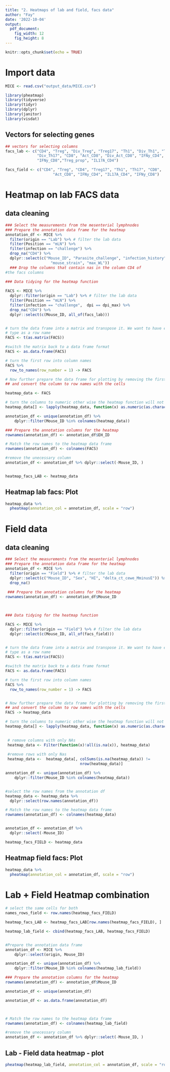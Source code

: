 ```yaml
---
title: "2. Heatmaps of lab and field, facs data"
author: "Fay"
date: '2022-10-04'
output:
  pdf_document: 
    fig_width: 12
    fig_height: 8
---
```


```r
knitr::opts_chunk$set(echo = TRUE)
```

# Import data
```r
MICE <- read.csv("output_data/MICE.csv")
```


```r
library(pheatmap)
library(tidyverse)
library(tidyr)
library(dplyr)
library(janitor)
library(visdat)
```


## Vectors for selecting genes
```r
## vectors for selecting columns
facs_lab <- c("CD4", "Treg", "Div_Treg", "Treg17", "Th1", "Div_Th1", "Th17", 
              "Div_Th17", "CD8", "Act_CD8", "Div_Act_CD8", "IFNy_CD4", 
              "IFNy_CD8","Treg_prop", "IL17A_CD4") 

facs_field <- c("CD4", "Treg", "CD4", "Treg17", "Th1", "Th17", "CD8",
                     "Act_CD8", "IFNy_CD4", "IL17A_CD4", "IFNy_CD8")
```


# Heatmap on lab FACS data
## data cleaning


```r

### Select the measurements from the mesenterial lymphnodes
### Prepare the annotation data frame for the heatmap
annotation_df <- MICE %>% 
  filter(origin == "Lab") %>% # filter the lab data 
  filter(Position == "mLN") %>%
  filter(infection == "challenge") %>%
  drop_na("CD4") %>%
  dplyr::select(c("Mouse_ID", "Parasite_challenge", "infection_history",
                    "mouse_strain", "max_WL")) 
  ### Drop the columns that contain nas in the column CD4 of 
#the facs columns
  
### Data tidying for the heatmap function

FACS <- MICE %>% 
  dplyr::filter(origin == "Lab") %>% # filter the lab data 
  filter(Position == "mLN") %>%
  filter(infection == "challenge",  dpi == dpi_max) %>%
  drop_na("CD4") %>%
  dplyr::select(c(Mouse_ID, all_of(facs_lab)))


# turn the data frame into a matrix and transpose it. We want to have each cell 
# type as a row name 
FACS <- t(as.matrix(FACS))

#switch the matrix back to a data frame format
FACS <- as.data.frame(FACS)

# turn the first row into column names
FACS %>%
  row_to_names(row_number = 1) -> FACS

# Now further prepare the data frame for plotting by removing the first row
## and convert the column to row names with the cells 

heatmap_data <- FACS

# turn the columns to numeric other wise the heatmap function will not work
heatmap_data[] <- lapply(heatmap_data, function(x) as.numeric(as.character(x)))

annotation_df <- unique(annotation_df) %>%
    dplyr::filter(Mouse_ID %in% colnames(heatmap_data))

### Prepare the annotation columns for the heatmap
rownames(annotation_df) <- annotation_df$EH_ID

# Match the row names to the heatmap data frame
rownames(annotation_df) <- colnames(FACS)

#remove the unecessary column
annotation_df <- annotation_df %>% dplyr::select(-Mouse_ID, )


heatmap_facs_LAB <- heatmap_data
```


## Heatmap lab facs: Plot

```r
heatmap_data %>% 
  pheatmap(annotation_col = annotation_df, scale = "row")
```

# Field data


## data cleaning


```r

### Select the measurements from the mesenterial lymphnodes
### Prepare the annotation data frame for the heatmap
annotation_df <- MICE %>% 
  filter(origin == "Field") %>% # filter the lab data 
  dplyr::select(c("Mouse_ID", "Sex", "HI", "delta_ct_cewe_MminusE")) %>%
  drop_na()
  
 ### Prepare the annotation columns for the heatmap
rownames(annotation_df) <- annotation_df$Mouse_ID


  
### Data tidying for the heatmap function

FACS <- MICE %>% 
  dplyr::filter(origin == "Field") %>% # filter the lab data 
  dplyr::select(c(Mouse_ID, all_of(facs_field)))


# turn the data frame into a matrix and transpose it. We want to have each cell 
# type as a row name 
FACS <- t(as.matrix(FACS))

#switch the matrix back to a data frame format
FACS <- as.data.frame(FACS)

# turn the first row into column names
FACS %>%
  row_to_names(row_number = 1) -> FACS


# Now further prepare the data frame for plotting by removing the first row
## and convert the column to row names with the cells 
FACS -> heatmap_data

# turn the columns to numeric other wise the heatmap function will not work
heatmap_data[] <- lapply(heatmap_data, function(x) as.numeric(as.character(x)))

 
 # remove columns with only NAs 
 heatmap_data <- Filter(function(x)!all(is.na(x)), heatmap_data) 
 
 #remove rows with only Nas
 heatmap_data <-  heatmap_data[, colSums(is.na(heatmap_data)) != 
                                 nrow(heatmap_data)]

annotation_df <- unique(annotation_df) %>%
    dplyr::filter(Mouse_ID %in% colnames(heatmap_data))


#select the row names from the annotation df
heatmap_data <- heatmap_data %>%
  dplyr::select(row.names(annotation_df))

# Match the row names to the heatmap data frame
rownames(annotation_df) <- colnames(heatmap_data)


annotation_df <- annotation_df %>%
  dplyr::select(-Mouse_ID)

heatmap_facs_FIELD <- heatmap_data
```

## Heatmap field facs: Plot

```r
heatmap_data %>% 
  pheatmap(annotation_col = annotation_df, scale = "row")
```
# Lab + Field Heatmap combination

```r
# select the same cells for both
names_rows_field <- row.names(heatmap_facs_FIELD)

heatmap_facs_LAB <- heatmap_facs_LAB[row.names(heatmap_facs_FIELD), ]

heatmap_lab_field <- cbind(heatmap_facs_LAB, heatmap_facs_FIELD)


#Prepare the annotation data frame
annotation_df <- MICE %>%
    dplyr::select(origin, Mouse_ID)  

annotation_df <- unique(annotation_df) %>%
    dplyr::filter(Mouse_ID %in% colnames(heatmap_lab_field))

### Prepare the annotation columns for the heatmap
rownames(annotation_df) <- annotation_df$Mouse_ID

annotation_df <- unique(annotation_df) 

annotation_df <- as.data.frame(annotation_df)



# Match the row names to the heatmap data frame
rownames(annotation_df) <- colnames(heatmap_lab_field)

#remove the unecessary column
annotation_df <- annotation_df %>% dplyr::select(-Mouse_ID, )

```
## Lab - Field data heatmap - plot


```r
pheatmap(heatmap_lab_field, annotation_col = annotation_df, scale = "row")
```

